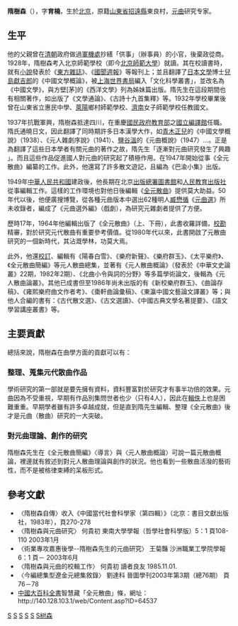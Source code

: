 '''隋樹森'''（{{bd|1906年||1989年|catIdx=S}}），字'''育楠'''，生於[[北京|北京]]，原籍[[山東省|山東省]][[招遠縣|招遠縣]]東良村，[[元曲|元曲]]研究专家。

==生平==
他的父親曾在[[清朝|清朝]]政府做過[[軍機處|軍機處]]抄繕「供事」（辦事員）的小官，後棄政從商。1928年，隋樹森考入北京師範學校（即今[[北京師範大學|北京師範大學]]）就讀。其在校讀書時，就有[[小說|小說]]發表於《[[東方雜誌|東方雜誌]]》、《[[國聞週報|國聞週報]]》等報刊上；並且翻譯了[[日本文學|日本文學]]博士[[兒島獻吉郎|兒島獻吉郎]]的《中國文學概論》，被[[上海|上海]][[世界書局|世界書局]]編入「文化科學叢書」，並改名為《中國文學》，與方壁[茅]的《西洋文學》列為姊妹篇出版。隋先生在這段期間也有相關著作，如出版了《文學通論》、《古詩十九首集釋》等。1932年學校畢業後曾在山東省立惠民中學、[[萊陽|萊陽]]鄉村師範學校、[[濟南|濟南]]女子師範學校任教國文。

1937年抗戰軍興，隋樹森抵達四川，在重慶[[國民政府|國民政府]][[中華民國教育部|教育部]]之[[國立編譯館|國立編譯館]]任職。隋氏通曉日文，因此翻譯了同時期許多日本漢學大作，如[[青木正兒|青木正兒]]的《中國文學概說》（1938）、《元人雜劇序說》（1941）、[[鹽谷溫|鹽谷溫]]的《元曲概說》（1947）…。正是為翻譯了這些日本學者有關元曲的著作之故，隋先生「逐漸對元曲研究發生了興趣 」。而且這些作品促進國人對元曲的研究起了積極作用。在1947年開始從事《全元散曲》編纂的工作。此外，他還寫了許多散文遊記，且編為《巴渝小集》出版。

1949年[[中華人民共和國|中華人民共和國]]建政後，他長期在北京[[出版總署|出版總署]][[圖書館|圖書館]]和[[人民教育出版社|人民教育出版社]]從事編輯工作。這樣的工作環境也對他日後編輯《[[全元散曲|全元散曲]]》提供莫大助益。50年代以後，他便廣搜博覽，從各種元曲版本中選出62種明人[[臧懋循|臧懋循]]《[[元曲選|元曲選]]》所未收錄者，編成了《元曲選外編》（戲劇），為研究元雜劇者提供了方便。

歷時17年，1964年他編輯出版了《全元散曲》（上、下冊），此書收羅詳備，[[校勘|校勘]]精審，對於研究元代散曲有重要參考價值。從1980年代以來，此書開啟了元散曲研究的一個新時代，其沾溉學林，功莫大焉。

此外，他還[[校對|校訂]]、編輯有《陽春白雪》、《樂府新聲》、《樂府群玉》、《太平樂府》、《全元散曲簡編》等元人散曲總集，並著有《元人散曲概論》（發表於《中華文史論叢》22期，1982年2期）、《北曲小令與詞的分野》等多篇學術論文，後輯為《元人散曲論叢》。其他已成書但至1986年尚未出版的有《新校樂府群玉》、《曲論存稿》、《雍熙樂府曲文作者考》、《棗軒曲論彙稿》、《東瀛中國文藝論文譯叢》等；與他人合編的書有：《古代散文選》、《古文選讀》、《中國古典文學名著提要》、《語文學習講座叢書》等。

== 主要貢獻 ==
總括來說，隋樹森在曲學方面的貢獻可以有：

===整理、蒐集元代散曲作品 ===
學術研究的第一部就是要先擁有資料，資料豐富對於研究才有事半功倍的效果。元曲因為不受重視，早期有作品別集問世者也少（只有4人），因此在[[輯佚|輯佚]]上也是困難重重。早期學者雖有許多卓越成就，但是直到隋先生編輯、整理《全元散曲》後才是元曲（散曲）研究的一大突破。

=== 對元曲理論、創作的研究 ===
隋樹森先生在《全元散曲簡編》〈導言〉與〈元人散曲概論〉可說一篇元散曲概論，裡邊就有敘述到對元人散曲理論與創作的狀況。他也看到一些散曲活潑的藝術性，而不是被格律束縛的呆板形式。

== 參考文獻 ==
*〈隋樹森自傳〉收入《中國當代社會科學家（第四輯）》（北京：書目文獻出版社，1983年），頁270-278
*〈隋樹森與元曲研究〉  何貴初  東南大學學報（哲學社會科學版）5：1  頁108-110  2003年1月
*〈術業專攻嘉惠後學--隋樹森先生的元曲研究〉  王菊豔  沙洲職業工學院學報6：1    頁－  2003年6月
*〈隋樹森與元曲的校輯工作〉  何貴初  讀者良友  1985.11.01.
*〈今編總集型遼金元總集敘錄〉  劉達科  晉圖學刊2003年第3期（總76期）  頁76－78
* [[中國大百科全書|中國大百科全書]]智慧藏「全元散曲」條，網址：http://140.128.103.1/web/Content.asp?ID=64537{{dead link|date=2018年5月 |bot=InternetArchiveBot |fix-attempted=yes }}

[[Category:中国文学理论家|S]]
[[Category:元曲|S]]
[[Category:北京师范大学校友|S]]
[[Category:北京人|S]]
[[Category:招远人|S]]
[[Category:隋姓|S树森]]